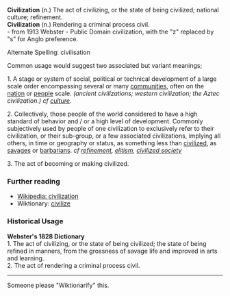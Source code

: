 <b>Civilization</b> (n.) The act of civilizing, or the state of being civilized; national culture; refinement.<br>
<b>Civilization</b> (n.) Rendering a criminal process civil.
</br>- from 1913 Webster - Public Domain civilization, with the "z" replaced by "s" for Anglo preference.

Alternate Spelling: civilisation

Common usage would suggest two associated but variant meanings;

1. A stage or system of social, political or technical development of a large scale order encompassing several or many [[community|communities]], often on the [[nation]] or [[people]] scale. <i>(ancient civilizations; western civilization; the Aztec civilization.) cf [[culture]]</i>.

2. Collectively, those people of the world considered to have a high standard of behavior and / or a high level of development. Commonly subjectively used by people of one civilization to exclusively refer to their civilization, or their sub-group, or a few associated civilizations, implying all others, in time or geography or status, as something less than [[civilize|civilized]], as [[savage|savages]] or [[barbarian|barbarians]]. <i>cf [[refinement]], [[elitism]], [[civilized society]]</i>

3. The act of becoming or making civilized.

=== Further reading ===
*[[en:civilization|Wikipedia: civilization]]
*Wiktionary: [[civilize]]
=== Historical Usage ===
<b>Webster's 1828 Dictionary</b><br>1. The act of civilizing, or the state of being civilized; the state of being refined in manners, from the grossness of savage life and improved in arts and learning.<br>2. The act of rendering a criminal process civil.
----
Someone please "Wiktionarify" this.